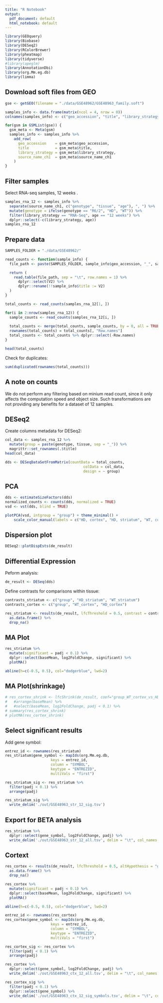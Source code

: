```yaml
---
title: "R Notebook"
output:
  pdf_document: default
  html_notebook: default
---
```


```r
library(GEOquery)
library(Biobase)
library(DESeq2)
library(RColorBrewer)
library(pheatmap)
library(tidyverse)
#library(apeglm)
library(AnnotationDbi)
library(org.Mm.eg.db)
library(limma)
```

## Download soft files from GEO

```r
gse <- getGEO(filename = "./data/GSE48962/GSE48963_family.soft")
```

```r
samples_info <- data.frame(matrix(ncol = 4, nrow = 0))
colnames(samples_info) <- c("geo_accession", "title", "library_strategy", "source_name_ch1")

for(gsm in GSMList(gse)) {
  gsm_meta <- Meta(gsm)
  samples_info <- samples_info %>%
    add_row(
      geo_accession    = gsm_meta$geo_accession,
      title            = gsm_meta$title,
      library_strategy = gsm_meta$library_strategy,
      source_name_ch1  = gsm_meta$source_name_ch1
    )
}
```

## Filter samples
Select RNA-seq samples, 12 weeks
.
```r
samples_rna_12 <- samples_info %>%
  separate(source_name_ch1, c("genotype", "tissue", "age"), ", ") %>%
  mutate(genotype = ifelse(genotype == "R6/2", "HD", "WT")) %>%
  filter(library_strategy == "RNA-Seq", age == "12 weeks") %>%
  dplyr::select(-c(library_strategy, age))
samples_rna_12
```

## Prepare data

```r
SAMPLES_FOLDER = "./data/GSE48962/"

read_counts <- function(sample_info) {
  file_path <- paste(SAMPLES_FOLDER, sample_info$geo_accession, "_", sample_info$title, ".combined.rpkm", sep = "")

  return (
    read.table(file_path, sep = "\t", row.names = 1) %>%
      dplyr::select(V2) %>%
      dplyr::rename(!!sample_info$title := V2)
  )
}

total_counts <- read_counts(samples_rna_12[1, ])

for(i in 2:nrow(samples_rna_12)) {
  sample_counts <- read_counts(samples_rna_12[i, ])
  
  total_counts <- merge(total_counts, sample_counts, by = 0, all = TRUE)
  rownames(total_counts) = total_counts[, "Row.names"]
  total_counts <- total_counts %>% dplyr::select(-Row.names)
}
```

```r
head(total_counts)
```

Check for duplicates:

```r
sum(duplicated(rownames(total_counts)))
```


## A note on counts

We do not perform any filtering based on minium read count, since it only affects the computation speed and object size. Such transformations are not providing any benefits for a dataset of 12 samples.

## DESeq2

Create columns metadata for DESeq2:

```r
col_data <- samples_rna_12 %>%
  mutate(group = paste(genotype, tissue, sep = "_")) %>%
  magrittr::set_rownames(.$title)
head(col_data)
```


```r
dds <- DESeqDataSetFromMatrix(countData = total_counts,
                                    colData = col_data,
                                    design = ~ group)
```

## PCA

```r
dds <- estimateSizeFactors(dds)
normalized_counts <- counts(dds, normalized = TRUE)
vsd <- vst(dds, blind = TRUE)

plotPCA(vsd, intgroup = "group") + theme_minimal() +
    scale_color_manual(labels = c("HD, cortex", "HD, striatum", "WT, cortex", "WT, striatum"), values = c("#CC79A7", "#E69F00", "#56B4E9", "#009E73")) + coord_fixed(ratio = sqrt(20/65))
```


## Dispersion plot

```r
DESeq2::plotDispEsts(de_result)
```

## Differential Expression

Peform analysis:

```r
de_result <- DESeq(dds)
```

Define contrasts for comparisons within tissue:

```r
contrasts_striatum <- c("group", "HD_striatum", "WT_striatum")
contrasts_cortex <- c("group", "WT_cortex", "HD_cortex")
```

```r
res_striatum <- results(de_result, lfcThreshold = 0.5, contrast = contrasts_striatum) %>%
  as.data.frame() %>%
  drop_na()
```

## MA Plot

```r
res_striatum %>%
  mutate(significant = padj < 0.1) %>%
  dplyr::select(baseMean, log2FoldChange, significant) %>%
  plotMA()

abline(h=c(-0.5, 0.5), col="dodgerblue", lwd=2)
```

## MA Plot(shrinkage)

```r
# res_cortex_shrink <- lfcShrink(de_result, coef="group_WT_cortex_vs_HD_cortex", type="apeglm")
#   #arrange(baseMean) %>%
#   #select(baseMean, log2FoldChange, padj < 0.1) %>%
# summary(res_cortex_shrink)
# plotMA(res_cortex_shrink)
```

## Select significant results

Add gene symbol:

```r
entrez_id <- rownames(res_striatum)
res_striatum$gene_symbol <- mapIds(org.Mm.eg.db,
                     keys = entrez_id,
                     column = "SYMBOL",
                     keytype = "ENTREZID",
                     multiVals = "first")
```

```r
res_striatum_sig <- res_striatum %>%
  filter(padj < 0.1) %>%
  arrange(padj) 
```

```r
res_striatum_sig %>%
  write_delim('./out/GSE48963_str_12_sig.tsv')
```

## Export for BETA analysis

```r
res_striatum %>%
  dplyr::select(gene_symbol, log2FoldChange, padj) %>%
  write_delim('./out/GSE48963_str_12_all.tsv', delim = "\t", col_names = F)
```


## Cortext

```r
res_cortex <- results(de_result, lfcThreshold = 0.5, altHypothesis = "greaterAbs", contrast = contrasts_cortex) %>%
  as.data.frame() %>%
  drop_na()
```

```r
res_cortex %>%
  mutate(significant = padj < 0.1) %>%
  dplyr::select(baseMean, log2FoldChange, significant) %>%
  plotMA()

abline(h=c(-0.5, 0.5), col="dodgerblue", lwd=2)
```

```r
entrez_id <- rownames(res_cortex)
res_cortex$gene_symbol <- mapIds(org.Mm.eg.db,
                     keys = entrez_id,
                     column = "SYMBOL",
                     keytype = "ENTREZID",
                     multiVals = "first")
```

```r
res_cortex_sig <- res_cortex %>%
  filter(padj < 0.1) %>%
  arrange(padj) 
```

```r
res_cortex %>%
  dplyr::select(gene_symbol, log2FoldChange, padj) %>%
  write_delim('./out/GSE48963_ctx_12_all.tsv', delim = "\t", col_names = F)
```

```r
res_cortex_sig %>%
  filter(padj < 0.1) %>%
  dplyr::select(gene_symbol) %>%
  write_delim('./out/GSE48963_ctx_12_sig_symbols.tsv', delim = "\t", col_names = F)
```









